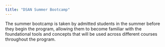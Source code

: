 ```yaml
---
title: "DSAN Summer Bootcamp"
---
```


The summer bootcamp is taken by admitted students in the summer before they begin the program, allowing them to become familiar with the foundational tools and concepts that will be used across different courses throughout the program.
